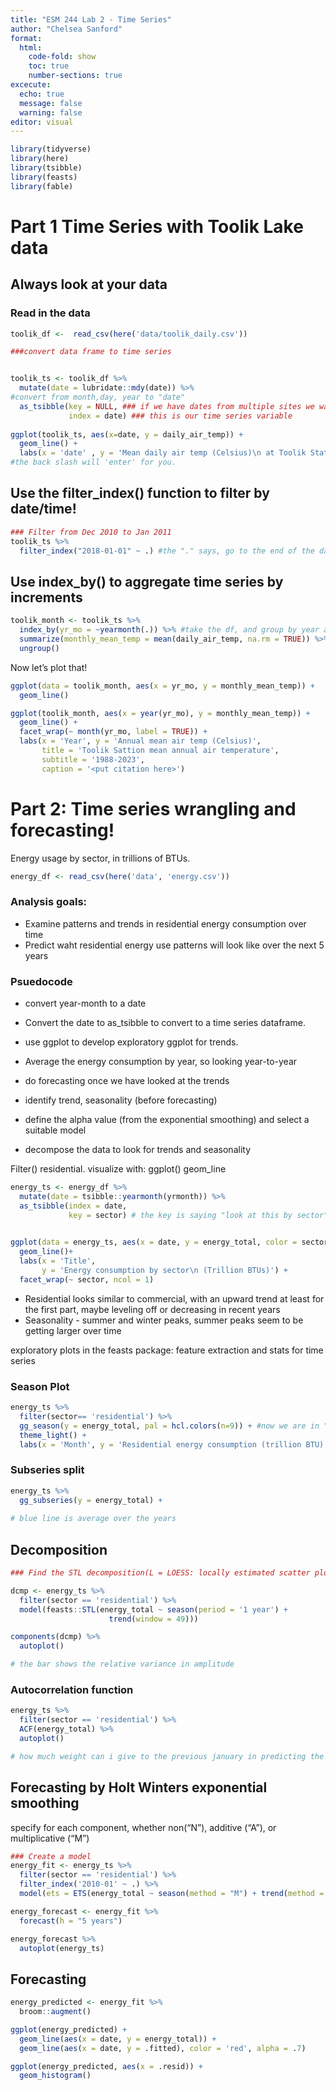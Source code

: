 ```yaml
---
title: "ESM 244 Lab 2 - Time Series"
author: "Chelsea Sanford"
format:
  html:
    code-fold: show
    toc: true
    number-sections: true
excecute: 
  echo: true
  message: false
  warning: false
editor: visual
---
```


```r
library(tidyverse)
library(here)
library(tsibble)
library(feasts)
library(fable)
```

# Part 1 Time Series with Toolik Lake data

## Always look at your data

### Read in the data

```r
toolik_df <-  read_csv(here('data/toolik_daily.csv'))

###convert data frame to time series


toolik_ts <- toolik_df %>% 
  mutate(date = lubridate::mdy(date)) %>% 
#convert from month,day, year to "date"  
  as_tsibble(key = NULL, ### if we have dates from multiple sites we wan tot key by site
             index = date) ### this is our time series variable
  
ggplot(toolik_ts, aes(x=date, y = daily_air_temp)) +
  geom_line() + 
  labs(x = 'date' , y = 'Mean daily air temp (Celsius)\n at Toolik Station') 
#the back slash will 'enter' for you.
```

## Use the filter_index() function to filter by date/time!

```r
### Filter from Dec 2010 to Jan 2011
toolik_ts %>% 
  filter_index("2018-01-01" ~ .) #the "." says, go to the end of the data

```

## Use index_by() to aggregate time series by increments

```r
toolik_month <- toolik_ts %>% 
  index_by(yr_mo = ~yearmonth(.)) %>% #take the df, and group by year and month
  summarize(monthly_mean_temp = mean(daily_air_temp, na.rm = TRUE)) %>% 
  ungroup()

```

Now let's plot that!

```r
ggplot(data = toolik_month, aes(x = yr_mo, y = monthly_mean_temp)) +
  geom_line()

ggplot(toolik_month, aes(x = year(yr_mo), y = monthly_mean_temp)) +
  geom_line() +
  facet_wrap(~ month(yr_mo, label = TRUE)) +
  labs(x = 'Year', y = 'Annual mean air temp (Celsius)', 
       title = 'Toolik Sattion mean annual air temperature',
       subtitle = '1988-2023',
       caption = '<put citation here>')
```

# Part 2: Time series wrangling and forecasting!

Energy usage by sector, in trillions of BTUs.

```r
energy_df <- read_csv(here('data', 'energy.csv'))
```

### Analysis goals:

-   Examine patterns and trends in residential energy consumption over time
-   Predict waht residential energy use patterns will look like over the next 5 years

### Psuedocode

-   convert year-month to a date

-   Convert the date to as_tsibble to convert to a time series dataframe.

-   use ggplot to develop exploratory ggplot for trends.

-   Average the energy consumption by year, so looking year-to-year

-   do forecasting once we have looked at the trends

-   identify trend, seasonality (before forecasting)

-   define the alpha value (from the exponential smoothing) and select a suitable model

-   decompose the data to look for trends and seasonality

Filter() residential. visualize with: ggplot() geom_line

```r
energy_ts <- energy_df %>% 
  mutate(date = tsibble::yearmonth(yrmonth)) %>% 
  as_tsibble(index = date,
             key = sector) # the key is saying "look at this by sector"
  
```

```r
ggplot(data = energy_ts, aes(x = date, y = energy_total, color = sector)) +
  geom_line()+
  labs(x = 'Title',
       y = 'Energy consumption by sector\n (Trillion BTUs)') +
  facet_wrap(~ sector, ncol = 1)

```

-   Residential looks similar to commercial, with an upward trend at least for the first part, maybe leveling off or decreasing in recent years
-   Seasonality - summer and winter peaks, summer peaks seem to be getting larger over time

exploratory plots in the feasts package: feature extraction and stats for time series

### Season Plot

```r
energy_ts %>% 
  filter(sector== 'residential') %>% 
  gg_season(y = energy_total, pal = hcl.colors(n=9)) + #now we are in "ggplot" so use '+'
  theme_light() +
  labs(x = 'Month', y = 'Residential energy consumption (trillion BTU)')
```

### Subseries split

```r
energy_ts %>% 
  gg_subseries(y = energy_total) +
  
# blue line is average over the years
```

## Decomposition

```r
### Find the STL decomposition(L = LOESS: locally estimated scatter plot smoothing)

dcmp <- energy_ts %>% 
  filter(sector == 'residential') %>% 
  model(feasts::STL(energy_total ~ season(period = '1 year') +
                      trend(window = 49)))

components(dcmp) %>% 
  autoplot()

# the bar shows the relative variance in amplitude
```

### Autocorrelation function

```r
energy_ts %>% 
  filter(sector == 'residential') %>% 
  ACF(energy_total) %>% 
  autoplot()

# how much weight can i give to the previous january in predicting the next jan
```

## Forecasting by Holt Winters exponential smoothing

specify for each component, whether non("N"), additive ("A"), or multiplicative ("M")

```r
### Create a model
energy_fit <- energy_ts %>% 
  filter(sector == 'residential') %>% 
  filter_index('2010-01' ~ .) %>% 
  model(ets = ETS(energy_total ~ season(method = "M") + trend(method = "A")))

energy_forecast <- energy_fit %>% 
  forecast(h = "5 years")

energy_forecast %>% 
  autoplot(energy_ts)
```

## Forecasting

```r
energy_predicted <- energy_fit %>% 
  broom::augment()

ggplot(energy_predicted) +
  geom_line(aes(x = date, y = energy_total)) +
  geom_line(aes(x = date, y = .fitted), color = 'red', alpha = .7)

ggplot(energy_predicted, aes(x = .resid)) +
  geom_histogram()
```
